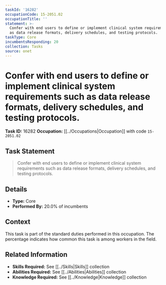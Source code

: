 ```yaml
---
taskId: '16282'
occupationCode: 15-2051.02
occupationTitle: ''
statement: >-
  Confer with end users to define or implement clinical system requirements such
  as data release formats, delivery schedules, and testing protocols.
taskType: Core
incumbentsResponding: 20
collection: Tasks
source: onet
---
```

# Confer with end users to define or implement clinical system requirements such as data release formats, delivery schedules, and testing protocols.

**Task ID:** 16282
**Occupation:** [[../Occupations|Occupation]] with code `15-2051.02`

## Task Statement

> Confer with end users to define or implement clinical system requirements such as data release formats, delivery schedules, and testing protocols.

## Details

- **Type:** Core
- **Performed By:** 20.0% of incumbents

## Context

This task is part of the standard duties performed in this occupation. The percentage indicates how common this task is among workers in the field.

## Related Information

- **Skills Required:** See [[../Skills|Skills]] collection
- **Abilities Required:** See [[../Abilities|Abilities]] collection
- **Knowledge Required:** See [[../Knowledge|Knowledge]] collection
